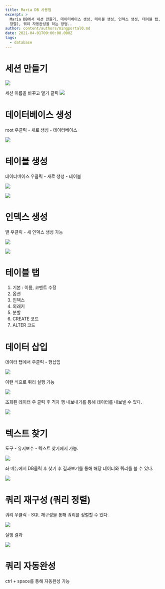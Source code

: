 ```yaml
---
title: Maria DB 사용법
excerpt: >
  Maria DB에서 세션 만들기, 데이터베이스 생성, 테이블 생성, 인덱스 생성, 테이블 탭, 데이터 삽입, 텍스트 찾기, 쿼리 재구성(쿼리
  정렬), 쿼리 자동완성을 하는 방법..
author: content/authors/mingportal0.md
date: 2021-04-01T00:00:00.000Z
tags:
  - database
---
```


# 세션 만들기

![](/uploads/DaCapture_20210303-13261803.png)

세션 이름을 바꾸고 열기 클릭
![](/uploads/DaCapture_20210303-13280503.png)

# 데이터베이스 생성

root 우클릭 - 새로 생성 - 데이터베이스

![](/uploads/DaCapture_20210303-13321403.png)

# 테이블 생성

데이터베이스 우클릭 - 새로 생성 - 테이블

![](/uploads/DaCapture_20210303-13332103.png)

![](/uploads/DaCapture_20210303-13362503.png)

# 인덱스 생성

열 우클릭 - 새 인덱스 생성 가능

![](/uploads/DaCapture_20210303-13381103.png)

![](/uploads/DaCapture_20210303-13392203.png)

# 테이블 탭

1. 기본 : 이름, 코멘트 수정
2. 옵션
3. 인덱스
4. 외래키
5. 분할
6. CREATE 코드
7. ALTER 코드

# 데이터 삽입

데이터 탭에서 우클릭 - 행삽입

![](/uploads/DaCapture_20210303-13412403.png)

이런 식으로 쿼리 실행 가능

![](/uploads/DaCapture_20210303-13450003.png)

조회된 데이터 우 클릭 후 격자 행 내보내기를 통해 데이터를 내보낼 수 있다.

![](/uploads/DaCapture_20210303-13453803.png)

# 텍스트 찾기

도구 - 유지보수 - 텍스트 찾기에서 가능.

![](/uploads/DaCapture_20210303-13473603.png)

좌 메뉴에서 DB클릭 후 찾기 후 결과보기를 통해 해당 데이터와 쿼리를 볼 수 있다.

![](/uploads/DaCapture_20210303-13480103.png)

# 쿼리 재구성 (쿼리 정렬)

쿼리 우클릭 - SQL 재구성을 통해 쿼리를 정렬할 수 있다.

![](/uploads/DaCapture_20210303-13480103-1614746956319.png)

실행 결과

![](/uploads/DaCapture_20210303-13494803.png)

# 쿼리 자동완성

ctrl + space를 통해 자동완성 가능
